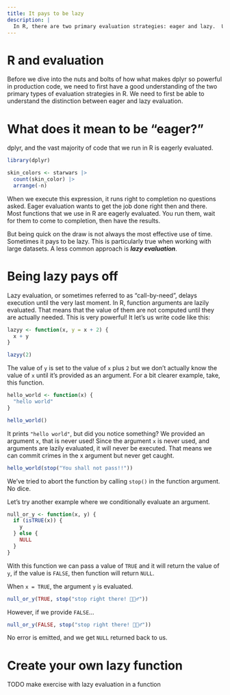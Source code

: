 ```yaml
---
title: It pays to be lazy
description: |
  In R, there are two primary evaluation strategies: eager and lazy.  Understanding lazy evaluation is key to harnessing dplyr's power in production code.
---
```


# R and evaluation {.reading}

Before we dive into the nuts and bolts of how what makes dplyr so powerful in production code, we need to first have a good understanding of the two primary types of evaluation strategies in R. We need to first be able to understand the distinction between eager and lazy evaluation. 


# What does it mean to be "eager?" {.reading}

dplyr, and the vast majority of code that we run in R is eagerly evaluated. 

```r
library(dplyr)

skin_colors <- starwars |>
  count(skin_color) |>
  arrange(-n)
```

When we execute this expression, it runs right to completion no questions asked. Eager evaluation wants to get the job done right then and there. Most functions that we use in R are eagerly evaluated. You run them, wait for them to come to completion, then have the results. 

But being quick on the draw is not always the most effective use of time. Sometimes it pays to be lazy. This is particularly true when working with large datasets. A less common approach is _**lazy evaluation**_.

# Being lazy pays off {.reading}

<!-- should there be a way to click a word and have a popover of the definition? Like a glossary idea ? -->
Lazy evaluation, or sometimes referred to as "call-by-need", delays execution until the very last moment. In R, function arguments are lazily evaluated. That means that the value of them are not computed until they are actually needed. This is very powerful! It let's us write code like this: 

```r
lazyy <- function(x, y = x + 2) {
  x + y
}

lazyy(2)
```

The value of `y` is set to the value of `x` plus `2` but we don't actually know the value of `x` until it's provided as an argument. For a bit clearer example, take, this function.

```r
hello_world <- function(x) {
  "hello world"
}

hello_world()
```


It prints `"hello world"`, but did you notice something? We provided an argument `x`, that is never used! Since the argument `x` is never used, and arguments are lazily evaluated, it will never be executed. That means we can commit crimes in the x argument but never get caught.

```r
hello_world(stop("You shall not pass!!"))
```

We've tried to abort the function by calling `stop()` in the function argument. No dice.

Let's try another example where we conditionally evaluate an argument.

```r
null_or_y <- function(x, y) {
  if (isTRUE(x)) {
    y
  } else {
    NULL
  }
}
```

With this function we can pass a value of `TRUE` and it will return the value of `y`, if the value is `FALSE`, then function will return `NULL`.


When `x = TRUE`, the argument `y` is evaluated. 

```r
null_or_y(TRUE, stop("stop right there! 👮🏻‍♂️"))
```

However, if we provide `FALSE`...

```r
null_or_y(FALSE, stop("stop right there! 👮🏻‍♂️"))
```

No error is emitted, and we get `NULL` returned back to us.

# Create your own lazy function {.reading}

TODO make exercise with lazy evaluation in a function